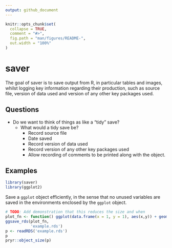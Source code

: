 ```yaml
---
output: github_document
---
```


<!-- README.md is generated from README.Rmd. Please edit that file -->

```r
knitr::opts_chunk$set(
  collapse = TRUE,
  comment = "#>",
  fig.path = "man/figures/README-",
  out.width = "100%"
)
```

# saver

<!-- badges: start -->
<!-- badges: end -->

The goal of saver is to save output from R, in particular tables and images, whilst logging key information regarding their production, such as source file, version of data used and version of any other key packages used. 

## Questions

- Do we want to think of things as like a "tidy" save?
  - What would a tidy save be?
    - Record source file
    - Date saved
    - Record version of data used
    - Record version of any other key packages used
    - Allow recording of comments to be printed along with the object. 

## Examples

```r
library(saver)
library(ggplot2)
```

Save a `ggplot` object efficiently, in the sense that no unused variables are saved in the environments enclosed by the `ggplot` object. 
```r
# TODO: Add demonstration that this reduces the size and when
plot_fn <- function() ggplot(data.frame(x = 1, y = 1), aes(x,y)) + geom_point()
ggsave_rds(plot_fn,
           'example.rds')
p <- readRDS('example.rds')
p
pryr::object_size(p)
```
